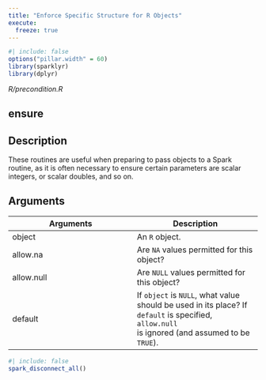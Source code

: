 ```yaml
---
title: "Enforce Specific Structure for R Objects"
execute:
  freeze: true
---
```


```r
#| include: false
options("pillar.width" = 60)
library(sparklyr) 
library(dplyr)
```

*R/precondition.R*

## ensure

## Description
These routines are useful when preparing to pass objects to a Spark routine, as it is often necessary to ensure certain parameters are scalar integers, or scalar doubles, and so on. 



## Arguments
|Arguments|Description|
|---|---|
| object | An `R` object. |
| allow.na | Are `NA` values permitted for this object? |
| allow.null | Are `NULL` values permitted for this object? |
| default | If `object` is `NULL`, what value should be used in its place? If `default` is specified, `allow.null`<br>is ignored (and assumed to be `TRUE`). |








```r
#| include: false
spark_disconnect_all()
```
